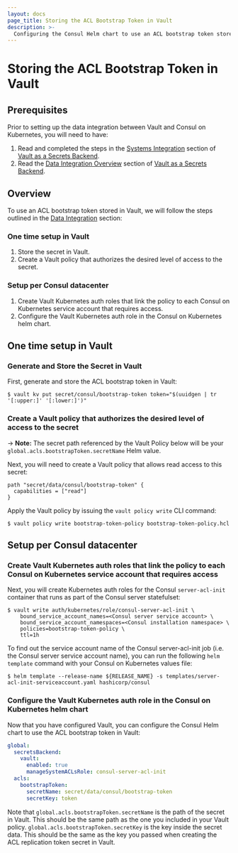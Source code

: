 ```yaml
---
layout: docs
page_title: Storing the ACL Bootstrap Token in Vault
description: >-
  Configuring the Consul Helm chart to use an ACL bootstrap token stored in Vault.
---
```


# Storing the ACL Bootstrap Token in Vault

## Prerequisites
Prior to setting up the data integration between Vault and Consul on Kubernetes, you will need to have:
1. Read and completed the steps in the [Systems Integration](/docs/k8s/installation/vault/systems-integration) section of [Vault as a Secrets Backend](/docs/k8s/installation/vault).
2. Read the [Data Integration Overview](/docs/k8s/installation/vault/data-integration) section of [Vault as a Secrets Backend](/docs/k8s/installation/vault).

## Overview
To use an ACL bootstrap token stored in Vault, we will follow the steps outlined in the [Data Integration](/docs/k8s/installation/vault/data-integration) section:

### One time setup in Vault

  1. Store the secret in Vault.
  1. Create a Vault policy that authorizes the desired level of access to the secret.

### Setup per Consul datacenter
  1. Create Vault Kubernetes auth roles that link the policy to each Consul on Kubernetes service account that requires access.
  1. Configure the Vault Kubernetes auth role in the Consul on Kubernetes helm chart.

## One time setup in Vault
### Generate and Store the Secret in Vault

First, generate and store the ACL bootstrap token in Vault:

```shell-session
$ vault kv put secret/consul/bootstrap-token token="$(uuidgen | tr '[:upper:]' '[:lower:]')"
```

### Create a Vault policy that authorizes the desired level of access to the secret

-> **Note:** The secret path referenced by the Vault Policy below will be your `global.acls.bootstrapToken.secretName` Helm value.

Next, you will need to create a Vault policy that allows read access to this secret:

<CodeBlockConfig filename="bootstrap-token-policy.hcl">

```HCL
path "secret/data/consul/bootstrap-token" {
  capabilities = ["read"]
}
```

</CodeBlockConfig>

Apply the Vault policy by issuing the `vault policy write` CLI command:

```shell-session
$ vault policy write bootstrap-token-policy bootstrap-token-policy.hcl
```

## Setup per Consul datacenter
### Create Vault Kubernetes auth roles that link the policy to each Consul on Kubernetes service account that requires access

Next, you will create Kubernetes auth roles for the Consul `server-acl-init` container that runs as part of the Consul server statefulset:

```shell-session
$ vault write auth/kubernetes/role/consul-server-acl-init \
    bound_service_account_names=<Consul server service account> \
    bound_service_account_namespaces=<Consul installation namespace> \
    policies=bootstrap-token-policy \
    ttl=1h
```

To find out the service account name of the Consul server-acl-init job (i.e. the Consul server service account name),
you can run the following `helm template` command with your Consul on Kubernetes values file:

```shell-session
$ helm template --release-name ${RELEASE_NAME} -s templates/server-acl-init-serviceaccount.yaml hashicorp/consul
```

### Configure the Vault Kubernetes auth role in the Consul on Kubernetes helm chart

Now that you have configured Vault, you can configure the Consul Helm chart to
use the  ACL bootstrap token in Vault:

<CodeBlockConfig filename="values.yaml">

```yaml
global:
  secretsBackend:
    vault:
      enabled: true
      manageSystemACLsRole: consul-server-acl-init
  acls:
    bootstrapToken:
      secretName: secret/data/consul/bootstrap-token
      secretKey: token
```

</CodeBlockConfig>

Note that `global.acls.bootstrapToken.secretName` is the path of the secret in Vault.
This should be the same path as the one you included in your Vault policy.
`global.acls.bootstrapToken.secretKey` is the key inside the secret data. This should be the same
as the key you passed when creating the  ACL replication token secret in Vault.

